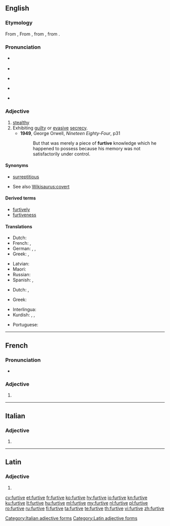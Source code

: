 ==English==

===Etymology===
From {{etyl|fr|en}} {{m|fr|furtif||stealthy}}, From {{etyl|la|en}} {{m|la|fūrtīvus||stolen}}, from {{m|la|fūrtum||theft}}, from {{m|la|fūr||thief}}.

===Pronunciation===
* {{a|UK}} {{IPA|/ˈfɜːtɪv/|lang=en}}
* {{audio|en-uk-Furtive.ogg|Audio (UK)|lang=en}}
* {{a|AusE}} {{IPA|[ˈfɜːɾɪv]|lang=en}}
* {{a|US}} {{IPA|[ˈfɝ.ɾɪv]|lang=en}}
* {{audio|en-us-furtive.ogg|Audio (US)|lang=en}}

===Adjective===
{{en-adj}}

# [[stealthy]]
# Exhibiting [[guilty]] or [[evasive]] [[secrecy]].
#* '''1949''', George Orwell, ''Nineteen Eighty-Four'', p31
#*: But that was merely a piece of '''furtive''' knowledge which he happened to possess because his memory was not satisfactorily under control.

{{rfex}}

====Synonyms====
* {{sense|stealthy}} [[surreptitious]]
* See also [[Wikisaurus:covert]]

====Derived terms====
* [[furtively]]
* [[furtiveness]]

====Translations====
{{trans-top|stealthy}}
* Dutch: {{t+|nl|heimelijk}}
* French: {{t+|fr|furtif}}, {{t+|fr|subreptice}}
* German: {{t+|de|heimlich}}, {{t+|de|geheim}}, {{t+|de|tarnen|alt=Tarn-}}
* Greek: {{t+|el|λαθραίος|m|tr=lathraíos|sc=Grek}}, {{t+|el|κρυφός|m|tr=kryfós|sc=Grek}}
{{trans-mid}}
* Latvian: {{t|lv|zaglīgs}}
* Maori: {{t|mi|whakamokeke}}
* Russian: {{t+|ru|скрытный}}
* Spanish: {{t+|es|furtivo}}, {{t+|es|sigiloso}}
{{trans-bottom}}

{{trans-top|exhibiting guilty or evasive secrecy}}
* Dutch: {{t+|nl|heimelijk}}, {{t+|nl|geheim}}
{{trans-mid}}
* Greek: {{t+|el|φευγαλέος|m|tr=fevgaléos|sc=Grek}}
{{trans-bottom}}

{{checktrans-top}}
* Interlingua: {{t-check|ia|furtive}}
* Kurdish: {{t-check|ku|dizîkî}}, {{t-check|ku|nehînî}}, {{t-check|ku|razberî}}
{{trans-mid}}
* Portuguese: {{t-check|pt|furtivo}}
{{trans-bottom}}

----

==French==

===Pronunciation===
* {{IPA|/fyʁtiv/|lang=fr}}

===Adjective===
{{head|fr|adjective form}}

# {{feminine of|furtif|lang=fr}}

----

==Italian==

===Adjective===
{{head|it|adjective form}}

# {{feminine plural of|furtivo|lang=it}}

[[Category:Italian adjective forms]]

----

==Latin==

===Adjective===
{{head|la|adjective form}}

# {{inflection of|fūrtīvus||m|voc|s|lang=la}}

[[Category:Latin adjective forms]]

[[cy:furtive]]
[[et:furtive]]
[[fr:furtive]]
[[ko:furtive]]
[[hy:furtive]]
[[io:furtive]]
[[kn:furtive]]
[[ku:furtive]]
[[lt:furtive]]
[[hu:furtive]]
[[ml:furtive]]
[[my:furtive]]
[[nl:furtive]]
[[pl:furtive]]
[[ro:furtive]]
[[ru:furtive]]
[[fi:furtive]]
[[ta:furtive]]
[[te:furtive]]
[[th:furtive]]
[[vi:furtive]]
[[zh:furtive]]
